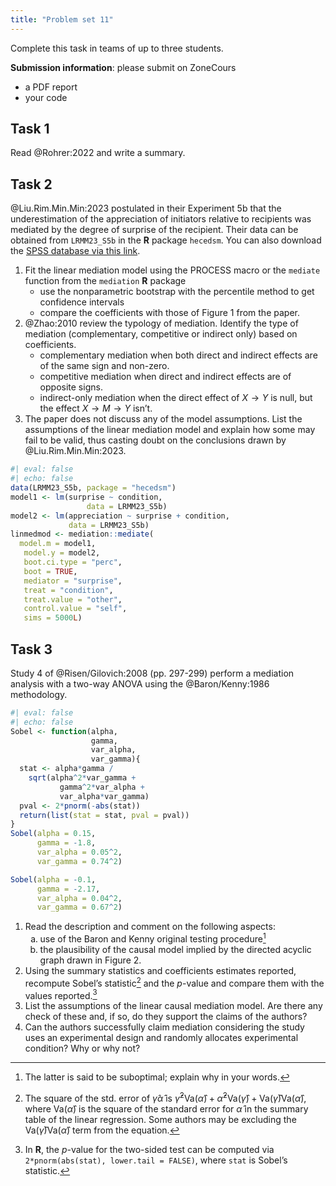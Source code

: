 ```yaml
---
title: "Problem set 11"
---
```


Complete this task in teams of up to three students.

**Submission information**: please submit on ZoneCours

-   a PDF report
-   your code

## Task 1

Read @Rohrer:2022 and write a summary.

## Task 2

@Liu.Rim.Min.Min:2023 postulated in their Experiment 5b that the underestimation of the appreciation of initiators relative to recipients was mediated by the degree of surprise of the recipient. Their data can be obtained from `LRMM23_S5b` in the **R** package `hecedsm`. You can also download the [SPSS database via this link](/files/data/SPSS/LRMM23_S5b.sav).

1. Fit the linear mediation model using the PROCESS macro or the `mediate` function from the `mediation` **R** package
    - use the nonparametric bootstrap with the percentile method to get confidence intervals
    - compare the coefficients with those of Figure 1 from the paper.
2. @Zhao:2010 review the typology of mediation. Identify the type of mediation (complementary, competitive or indirect only) based on coefficients.
    - complementary mediation when both direct and indirect effects are of the same sign and non-zero.
    - competitive mediation when direct and indirect effects are of opposite signs.
    - indirect-only mediation when the direct effect of $X \to Y$ is null, but the effect $X \to M \to Y$ isn't.

3. The paper does not discuss any of the model assumptions.  List the assumptions of the linear mediation model and explain how some may fail to be valid, thus casting doubt on the conclusions drawn by @Liu.Rim.Min.Min:2023.


```r
#| eval: false
#| echo: false
data(LRMM23_S5b, package = "hecedsm")
model1 <- lm(surprise ~ condition,
                 data = LRMM23_S5b)
model2 <- lm(appreciation ~ surprise + condition,
             data = LRMM23_S5b)
linmedmod <- mediation::mediate(
  model.m = model1, 
   model.y = model2,
   boot.ci.type = "perc",
   boot = TRUE,
   mediator = "surprise",
   treat = "condition",
   treat.value = "other",
   control.value = "self",
   sims = 5000L)
```

## Task 3

Study 4 of @Risen/Gilovich:2008 (pp. 297-299) perform a mediation analysis with a two-way ANOVA using the @Baron/Kenny:1986 methodology. 

```r
#| eval: false
#| echo: false
Sobel <- function(alpha, 
                  gamma, 
                  var_alpha, 
                  var_gamma){
  stat <- alpha*gamma / 
    sqrt(alpha^2*var_gamma + 
           gamma^2*var_alpha + 
           var_alpha*var_gamma)
  pval <- 2*pnorm(-abs(stat))
  return(list(stat = stat, pval = pval))
}
Sobel(alpha = 0.15, 
      gamma = -1.8, 
      var_alpha = 0.05^2, 
      var_gamma = 0.74^2)

Sobel(alpha = -0.1, 
      gamma = -2.17, 
      var_alpha = 0.04^2, 
      var_gamma = 0.67^2)
```

1. Read the description and comment on the following aspects:
    a. use of the Baron and Kenny original testing procedure^[The latter is said to be suboptimal; explain why in your words.]
    b. the plausibility of the causal model implied by the directed acyclic graph drawn in Figure 2.
2. Using the summary statistics and coefficients estimates reported, recompute Sobel's statistic^[The square of the std. error of $\widehat{\gamma}\widehat{\alpha}$ is $\widehat{\gamma}^2\mathsf{Va}(\widehat{\alpha}) + \widehat{\alpha}^2\mathsf{Va}(\widehat{\gamma}) + \mathsf{Va}(\widehat{\gamma})\mathsf{Va}(\widehat{\alpha})$, where $\mathsf{Va}(\widehat{\alpha})$ is the square of the standard error for $\widehat{\alpha}$ in the summary table of the linear regression. Some authors may be excluding the $\mathsf{Va}(\widehat{\gamma})\mathsf{Va}(\widehat{\alpha})$ term from the equation.] and the _p_-value and compare them with the values reported.^[In **R**, the $p$-value for the two-sided test can be computed via `2*pnorm(abs(stat), lower.tail = FALSE)`, where `stat` is Sobel's statistic.]
3. List the assumptions of the linear causal mediation model. Are there any check of these and, if so, do they support the claims of the authors? 
4. Can the authors successfully claim mediation considering the study uses an experimental design and randomly allocates experimental condition? Why or why not?
